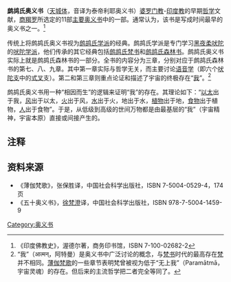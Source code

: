 {{印度教}}
'''鹧鸪氏奥义书'''（[[天城体|天城体]]{{lang-sa|तैत्तिरीय उपनिषद्|Taittirīya Upaniṣad}}，音译为泰帝利耶奥义书）[[婆罗门教|婆罗门教]]-[[印度教|印度教]]的早期[[哲学|哲学]]文献，[[商羯罗|商羯罗]]所选定的11部[[奥义书|主要奥义书]]中的一部。通常认为，该书是写成时间最早的奥义书之一。<ref>《印度佛教史》，渥德尔著，商务印书馆，ISBN 7-100-02682-2</ref>

传统上将鹧鸪氏奥义书视为[[鹧鸪氏学派|鹧鸪氏学派]]的经典。鹧鸪氏学派是专门学习[[黑夜柔吠陀|黑夜柔吠陀]]的[[吠陀学派|吠陀学派]]，他们传承的其它经典包括[[鹧鸪氏梵书|鹧鸪氏梵书]]和[[鹧鸪氏森林书|鹧鸪氏森林书]]。鹧鸪氏奥义书实际上就是鹧鸪氏森林书的一部分。全书的内容分为三章，分别对应于鹧鸪氏森林书的第七、八、九章。其中第一章实际与哲学无关，而主要讨论[[语音学|语音学]]（即六个[[吠陀支|吠陀支]]中的[[式叉|式叉]]支）。第二和第三章则重点论证和描述了宇宙的终极存在“[[我_(印度哲学)|我]]”。<ref>“我”（आत्मन्，阿特曼）是奥义书中广泛讨论的概念，与[[梵书|梵书]]时代的最高存在[[梵|梵]]并不相同。[[薄伽梵歌|薄伽梵歌]]的一些章节表明梵曾被视为低于“无上我”（Paramātmā，宇宙灵魂）的存在。但后来的主流哲学把二者完全等同了。</ref>

鹧鸪氏奥义书用一种“相因而生”的逻辑来证明“我”的存在。其理论如下：“[[以太|以太]]出于我，[[风|风]]出于以太，[[火|火]]出于风，[[水|水]]出于火，地出于水，[[植物|植物]]出于地，[[食物|食物]]出于植物，[[人|人]]出于食物”。于是，从低级到高级的世间万物都是由最基层的“我”（宇宙精神，宇宙本原）直接或间接产生的。
== 注释 ==
<references/>
== 资料来源 ==
* 《薄伽梵歌》，张保胜译，中国社会科学出版社，ISBN 7-5004-0529-4，174页
* 《五十奥义书》，[[徐梵澄|徐梵澄]]译，中国社会科学出版社，ISBN 978-7-5004-1459-9

{{印度神話}}
[[Category:奥义书|Category:奥义书]]